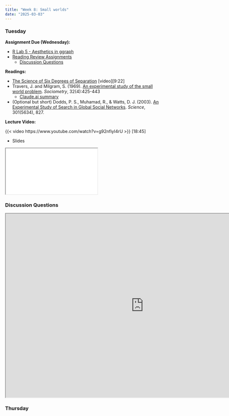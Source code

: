 ```yaml
---
title: "Week 8: Small worlds"
date: "2025-03-03"
---
```


### Tuesday

**Assignment Due (Wednesday):**

* [R Lab 5 - Aesthetics in ggraph](/assignments/r_lab_5_%E2%80%93_aesthetics_in_ggraph.qmd)
* [Reading Review Assignments](/syllabus/syllabus.qmd#reading-review-assignments) 
  * [Discussion Questions](#discussion-questions)

**Readings:** 

* [The Science of Six Degrees of Separation](https://www.youtube.com/watch?v=TcxZSmzPw8k) [video][9:22]
* Travers, J. and Milgram, S. (1969). [An experimental study of the small world problem](https://www-jstor-org.ezproxy.lib.purdue.edu/stable/2786545). *Sociometry*, 32(4):425-443
  * [Claude.ai summary](./pages/Travers-summary.qmd)
* (Optional but short) Dodds, P. S., Muhamad, R., & Watts, D. J. (2003). [An Experimental Study of Search in Global Social Networks](https://science-sciencemag-org.ezproxy.lib.purdue.edu/content/301/5634/827). *Science*, 301(5634), 827.

**Lecture Video:**

{{< video https://www.youtube.com/watch?v=g92nfiyI4rU >}} [18:45]

* Slides

<iframe class='slide-deck' src="/lectures/content_lectures/small_worlds.html"></iframe>

### Discussion Questions

<iframe src="https://pollev-embeds.com/discourses/lynmGy0N0qneA2ZLNYZnH/respond" width="900px" height="600px"></iframe>


### Thursday
